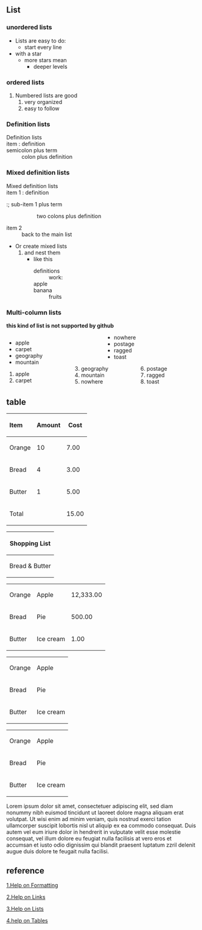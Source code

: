 
== List ==
=== unordered lists ===
* Lists are easy to do:
** start every line
* with a star
** more stars mean
*** deeper levels
=== ordered lists ===
# Numbered lists are good
## very organized
## easy to follow
=== Definition lists ===
; Definition lists
; item : definition
; semicolon plus term
: colon plus definition
=== Mixed definition lists ===
; Mixed definition lists
; item 1 : definition
:; sub-item 1 plus term
:: two colons plus definition
:; sub-item 2 : colon plus definition
; item 2 
: back to the main list
* Or create mixed lists
*# and nest them
*#* like this
*#*; definitions
*#*: work:
*#*; apple
*#*; banana
*#*: fruits
=== Multi-column lists ===
''' this kind of list is not supported by github '''
<div style="column-count:2;-moz-column-count:2;-webkit-column-count:2">
* apple
* carpet
* geography
* mountain
* nowhere
* postage
* ragged
* toast
</div>
<div style="column-count:3;-moz-column-count:3;-webkit-column-count:3">
#apple
#carpet
#geography
#mountain
#nowhere
#postage
#ragged
#toast
</div>
== table ==
{|
! style="text-align:left;"| <translate><!--T:66--> Item</translate>
! <translate><!--T:67--> Amount</translate>
! <translate><!--T:68--> Cost</translate>
|-
|<translate><!--T:69--> Orange</translate>
|10
|7.00
|-
|<translate><!--T:70--> Bread</translate>
|4
|3.00
|-
|<translate><!--T:71--> Butter</translate>
|1
|5.00
|-
!<translate><!--T:72--> Total</translate>
|
|15.00
|}

{| class="wikitable"
!colspan="6"|<translate><!--T:120--> Shopping List</translate>
|-
|rowspan="2"|<translate><!--T:121--> Bread & Butter</translate>
|<translate><!--T:122--> Pie</translate>
|<translate><!--T:123--> Buns</translate>
|<translate><!--T:124--> Danish</translate>
|colspan="2"|<translate><!--T:125--> Croissant</translate>
|-
|<translate><!--T:126--> Cheese</translate>
|colspan="2"|<translate><!--T:127--> Ice cream</translate>
|<translate><!--T:128--> Butter</translate>
|<translate><!--T:129--> Yogurt</translate>
|}

{| class="wikitable" style="text-align: center; color: green;"
|<translate><!--T:147--> Orange</translate>
|<translate><!--T:148--> Apple</translate>
|12,333.00
|-
|<translate><!--T:149--> Bread</translate>
|<translate><!--T:150--> Pie</translate>
|500.00
|-
|<translate><!--T:151--> Butter</translate>
|<translate><!--T:152--> Ice cream</translate>
|1.00
|}

{| class="wikitable" style="margin-left: auto; margin-right: 0px;"
| <translate><!--T:305--> Orange</translate>
| <translate><!--T:306--> Apple</translate>
|-
| <translate><!--T:307--> Bread</translate>
| <translate><!--T:308--> Pie</translate>
|-
| <translate><!--T:309--> Butter</translate>
| <translate><!--T:310--> Ice cream</translate> 
|}

{| class="wikitable" style="float:right; margin-left: 10px;"
| <translate><!--T:339--> Orange</translate>
| <translate><!--T:340--> Apple</translate>
|-
| <translate><!--T:341--> Bread</translate>
| <translate><!--T:342--> Pie</translate>
|-
| <translate><!--T:343--> Butter</translate>
| <translate><!--T:344--> Ice cream</translate> 
|}

Lorem ipsum dolor sit amet, consectetuer adipiscing 
elit, sed diam nonummy nibh euismod tincidunt ut 
laoreet dolore magna aliquam erat volutpat. Ut wisi 
enim ad minim veniam, quis nostrud exerci tation 
ullamcorper suscipit lobortis nisl ut aliquip ex ea 
commodo consequat. Duis autem vel eum iriure dolor 
in hendrerit in vulputate velit esse molestie consequat, 
vel illum dolore eu feugiat nulla facilisis at vero 
eros et accumsan et iusto odio dignissim qui blandit 
praesent luptatum zzril delenit augue duis dolore te 
feugait nulla facilisi.

== reference ==
[https://www.mediawiki.org/wiki/Help:Formatting 1.Help on Formatting]

[https://www.mediawiki.org/wiki/Help:Links 2.Help on Links]

[https://www.mediawiki.org/wiki/Help:Lists 3.Help on Lists]

[https://www.mediawiki.org/wiki/Help:Tables 4.help on Tables]
